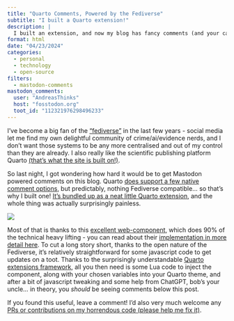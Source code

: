 ```yaml
---
title: "Quarto Comments, Powered by the Fediverse"
subtitle: "I built a Quarto extension!"
description: |
  I built an extension, and now my blog has fancy comments (and your can too!)
format: html
date: "04/23/2024"
categories: 
  - personal
  - technology
  - open-source
filters:
  - mastodon-comments
mastodon_comments:
  user: "AndreasThinks"
  host: "fosstodon.org"
  toot_id: "112321976298496233"
---
```


I've become a big fan of the ["fediverse"](https://en.wikipedia.org/wiki/Fediverse) in the last few years - social media let me find my own delightful community of crime/ai/evidence nerds, and I don't want those systems to be any more centralised and out of my control than they are already. I also really like the scientific publishing platform Quarto [(that's what the site is built on!)](../migrated_to_quarto/index.ipynb).

So last night, I got wondering how hard it would be to get Mastodon powered comments on this blog. Quarto [does support a few native comment options](https://quarto.org/docs/output-formats/html-basics.html#commenting), but predictably, nothing Fediverse compatible... so that's why I built one! [It's bundled up as a neat little Quarto extension](https://github.com/AndreasThinks/quarto-mastodon-comments), and the whole thing was actually surprisingly painless. 

![](wordmark-white-text.svg){fig-align="center"}

Most of that is thanks to this [excellent web-component](https://github.com/dpecos/mastodon-comments?tab=readme-ov-file), which does 90% of the technical heavy lifting - you can read about their [implementation in more detail here](https://danielpecos.com/2022/12/25/mastodon-as-comment-system-for-your-static-blog/). To cut a long story short, thanks to the open nature of the Fediverse, it's relatively straightforward for some javascript code to get updates on a toot.  Thanks to the surprisingly understandable [Quarto extensions framework](https://quarto.org/docs/extensions/), all you then need is some Lua code to inject the component, along with your chosen variables into your Quarto theme, and after a bit of javascript tweaking and some help from ChatGPT, bob's your uncle... in theory, you *should* be seeing comments below this post.

If you found this useful, leave a comment! I'd also very much welcome any [PRs or contributions on my horrendous code (please help me fix it)](https://github.com/AndreasThinks/quarto-mastodon-comments).
